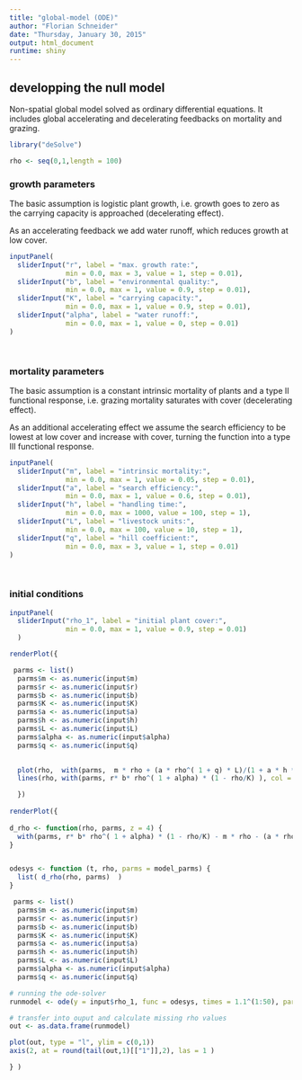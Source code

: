 ```yaml
---
title: "global-model (ODE)"
author: "Florian Schneider"
date: "Thursday, January 30, 2015"
output: html_document
runtime: shiny
---
```


   
## developping the null model

Non-spatial global model solved as ordinary differential equations. It includes global accelerating and decelerating feedbacks on mortality and grazing.

```r

library("deSolve")

rho <- seq(0,1,length = 100)

```

### growth parameters

The basic assumption is logistic plant growth, i.e. growth goes to zero as the carrying capacity is approached (decelerating effect). 

As an accelerating feedback we add water runoff, which reduces growth at low cover. 

```r

inputPanel(
  sliderInput("r", label = "max. growth rate:",
              min = 0.0, max = 3, value = 1, step = 0.01),
  sliderInput("b", label = "environmental quality:",
              min = 0.0, max = 1, value = 0.9, step = 0.01),
  sliderInput("K", label = "carrying capacity:",
              min = 0.0, max = 1, value = 0.9, step = 0.01),
  sliderInput("alpha", label = "water runoff:",
              min = 0.0, max = 1, value = 0, step = 0.01)
)

  
```

### mortality parameters

The basic assumption is a constant intrinsic mortality of plants and a type II functional response, i.e. grazing mortality saturates with cover (decelerating effect). 

As an additional accelerating effect we assume the search efficiency to be lowest at low cover and increase with cover, turning the function into a type III functional response.

```r

inputPanel(
  sliderInput("m", label = "intrinsic mortality:",
              min = 0.0, max = 1, value = 0.05, step = 0.01),
  sliderInput("a", label = "search efficiency:",
              min = 0.0, max = 1, value = 0.6, step = 0.01), 
  sliderInput("h", label = "handling time:",
              min = 0.0, max = 1000, value = 100, step = 1), 
  sliderInput("L", label = "livestock units:",
              min = 0.0, max = 100, value = 10, step = 1),
  sliderInput("q", label = "hill coefficient:",
              min = 0.0, max = 3, value = 1, step = 0.01)
)

  
```

### initial conditions
```r

inputPanel(
  sliderInput("rho_1", label = "initial plant cover:",
              min = 0.0, max = 1, value = 0.9, step = 0.01)
  )

renderPlot({

 parms <- list()
  parms$m <- as.numeric(input$m)
  parms$r <- as.numeric(input$r)
  parms$b <- as.numeric(input$b) 
  parms$K <- as.numeric(input$K) 
  parms$a <- as.numeric(input$a) 
  parms$h <- as.numeric(input$h) 
  parms$L <- as.numeric(input$L) 
  parms$alpha <- as.numeric(input$alpha) 
  parms$q <- as.numeric(input$q) 
 

  plot(rho,  with(parms,  m * rho + (a * rho^( 1 + q) * L)/(1 + a * h * rho^( 1 + q))), ylab = "growth", type = "l", ylim = c(0,0.5))
  lines(rho, with(parms, r* b* rho^( 1 + alpha) * (1 - rho/K) ), col = "green3" )

  })
 
renderPlot({ 
  
d_rho <- function(rho, parms, z = 4) { 
  with(parms, r* b* rho^( 1 + alpha) * (1 - rho/K) - m * rho - (a * rho^( 1 + q) * L)/(1 + a * h * rho^( 1 + q)) )  
}


odesys <- function (t, rho, parms = model_parms) {
  list( d_rho(rho, parms)  )
}

 parms <- list()
  parms$m <- as.numeric(input$m)
  parms$r <- as.numeric(input$r)
  parms$b <- as.numeric(input$b) 
  parms$K <- as.numeric(input$K) 
  parms$a <- as.numeric(input$a) 
  parms$h <- as.numeric(input$h) 
  parms$L <- as.numeric(input$L) 
  parms$alpha <- as.numeric(input$alpha) 
  parms$q <- as.numeric(input$q) 

# running the ode-solver
runmodel <- ode(y = input$rho_1, func = odesys, times = 1.1^(1:50), parms = parms)

# transfer into ouput and calculate missing rho values
out <- as.data.frame(runmodel)

plot(out, type = "l", ylim = c(0,1))
axis(2, at = round(tail(out,1)[["1"]],2), las = 1 )

} )
```
